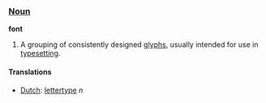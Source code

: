 ===[[Noun]]===

'''font'''

# A grouping of consistently designed [[glyph|glyphs]], usually intended for use in [[typeset|typesetting]].

====Translations====
*[[Dutch]]: [[lettertype]] ''n''